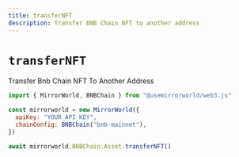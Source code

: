 ```yaml
---
title: transferNFT
description: Transfer BNB Chain NFT to another address
---
```


# `transferNFT`

Transfer Bnb Chain NFT To Another Address

```js
import { MirrorWorld, BNBChain } from "@usemirrorworld/web3.js"

const mirrorworld = new MirrorWorld({
  apiKey: "YOUR_API_KEY",
  chainConfig: BNBChain("bnb-mainnet"),
})

await mirrorworld.BNBChain.Asset.transferNFT()
```
